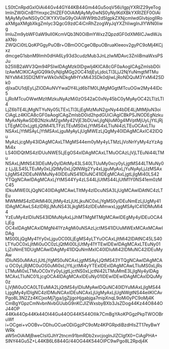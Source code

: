 LS0tCnRpdGxlOiAi44Gv44GY44KB44Gm44Gu5oqV56i/IgpjYXRlZ29yeTog
ImlnZW0iCnB1Ymxpc2hlZEF0OiAiMjAyMy0wNS0yNyIKdXBkYXRlZEF0OiAi
MjAyMy0wNS0yOCIKYXV0aG9yOiAiWW9tb2d5IgpkZXNjcmlwdGlvbjogIlRo
aXMgaXMgbXkgZmlyc3QgcG9zdC4iCnRhZzogWyJqYXZhIiwgInJlYWN0Iiwg
ImluZm9ybWF0aW9uIl0KcmVQb3N0OiBmYWxzZQpzdGF0dXM6ICJwdWJsaXNo
ZWQiCi0tLQoKPGgyPuOBr+OBmOOCgeOBpuOBruaKleeov2gyPC9oMj4KCjxz
dmcgeG1sbnM9Imh0dHA6Ly93d3cudzMub3JnLzIwMDAvc3ZnIiBmaWxsPSJu
b25lIiB2aWV3Qm94PSIwIDAgMzk0IDgwIj4KICA8cGF0aAogICAgZmlsbD0i
IzAwMCIKICAgIGQ9Ik0yNjIgMGg2OC41djEyLjdoLTI3LjJ2NjYuNmgtMTMu
NlYxMi43SDI2MlYwWk0xNDkgMHYxMi43SDk0djIwLjRoNDQuM3YxMi42SDk0
djIxaDU1djEyLjZIODAuNVYwaDY4Ljd6bTM0LjMgMGgtMTcuOGw2My44IDc5
LjRoMTcuOWwtMzItMzkuNyAzMi0zOS42aC0xNy45bC0yMyAyOC42LTIzLTI4
LjZ6bTE4LjMgNTYuNy05LTExLTI3LjEgMzMuN2gxNy44bDE4LjMtMjIuN3oi
CiAgLz4KICA8cGF0aAogICAgZmlsbD0id2hpdGUiCiAgICBkPSJNODEgNzku
MyAxNyAwSDB2NzkuM2gxMy42VjE3bDUwLjIgNjIuM0g4MVptMjUyLjYtLjRj
LTEgMC0xLjgtLjQtMi41LTFzLTEuMS0xLjYtMS4xLTIuNi4zLTEuOCAxLTIu
NSAxLjYtMSAyLjYtMSAxLjguMyAyLjUgMWEzLjQgMy40IDAgMCAxIC42IDQu
MyAzLjcgMy43IDAgMCAxLTMgMS44em0yMy4yLTMzLjVoNnYyMy4zYzAgMi4x
LS40IDQtMS4zIDUuNWE5LjEgOS4xIDAgMCAxLTMuOCAzLjVjLTEuNi44LTMu
NSAxLjMtNS43IDEuMy0yIDAtMy43LS40LTUuMy0xcy0yLjgtMS44LTMuNy0z
LjJjLS45LTEuMy0xLjQtMy0xLjQtNWg2Yy4xLjguMyAxLjYuNyAyLjJzMSAx
LjIgMS42IDEuNWMuNy40IDEuNS41IDIuNC41IDEgMCAxLjgtLjIgMi40LS42
YTQgNCAwIDAgMCAxLjYtMS44Yy4zLS44LjUtMS44LjUtM1Y0NS41em0zMC45
IDkuMWE0LjQgNC40IDAgMCAwLTItMy4zIDcuNSA3LjUgMCAwIDAtNC4zLTEu
MWMtMS4zIDAtMi40LjItMy4zLjUtLjkuNC0xLjYgMS0yIDEuNmEzLjUgMy41
IDAgMCAwLS4zIDRjLjMuNS43LjkgMS4zIDEuMmwxLjggMSAyIC41IDMuMi44
YzEuMy4zIDIuNS43IDMuNyAxLjJhMTMgMTMgMCAwIDEgMy4yIDEuOCA4LjEg
OC4xIDAgMCAxIDMgNi41YzAgMi0uNSAzLjctMS41IDUuMWExMCAxMCAwIDAg
MS00LjQgMy41Yy0xLjguOC00LjEgMS4yLTYuOCAxLjItMi42IDAtNC45LS40
LTYuOC0xLjItMi0uOC0zLjQtMi00LjUtMy41YTEwIDEwIDAgMCAxLTEuNy01
LjZoNmE1IDUgMCAwIDAgMy41IDQuNmMxIC40IDIuMi42IDMuNC42IDEuMyAw
IDIuNS0uMiAzLjUtLjYgMS0uNCAxLjgtMSAyLjQtMS43YTQgNCAwIDAgMCAu
OC0yLjRjMC0uOS0uMi0xLjYtLjctMi4yYTExIDExIDAgMCAwLTIuMS0xLjRs
LTMuMi0xLTMuOC0xYy0yLjgtLjctNS0xLjctNi42LTMuMmE3LjIgNy4yIDAg
MCAxLTIuNC01LjcgOCA4IDAgMCAxIDEuNy01IDEwIDEwIDAgMCAxIDQuMy0z
LjVjMi0uOCA0LTEuMiA2LjQtMS4yIDIuMyAwIDQuNC40IDYuMiAxLjIgMS44
LjggMy4yIDIgNC4zIDMuNCAxIDEuNCAxLjUgMyAxLjUgNWgtNS44eiIKICAv
Pgo8L3N2Zz4KCjxoMj7jga/jgZjjgoHjgabjga7mipXnqL9oMi0yPC9oMj4K
CmBgYGpzCmNvbnNvbGUubG9nKCJIZWxsbyBXb3JsZDog44Kz44O844OJ44OP
44Kk44Op44Kk44OI44Gu44OG44K544OIIik7CmBgYAoKPGgzPkpTWOOBruWf
i+OCgei+vOOBv+ODhuOCueODiGgzPC9oMz4KPGRpdiBzdHlsZT17eyBwYWRk
aW5nOiAiMjBweCIsIGJhY2tncm91bmRDb2xvcjogInJlZCIgfX0+CiAgPHA+
SlNY44Gu5Z+L44KB6L6844G/44OG44K544OIPC9wPgo8L2Rpdj4K
